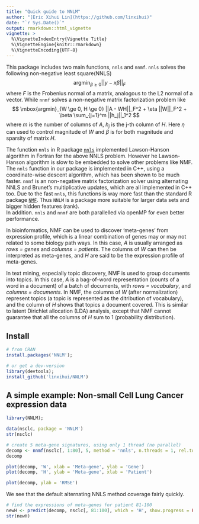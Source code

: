 ```yaml
---
title: "Quick guide to NNLM"
author: "[Eric Xihui Lin](https://github.com/linxihui)"
date: "`r Sys.Date()`"
output: rmarkdown::html_vignette
vignette: >
  %\VignetteIndexEntry{Vignette Title}
  %\VignetteEngine{knitr::rmarkdown}
  %\VignetteEncoding{UTF-8}
---
```


This package includes two main functions, `nnls` and `nnmf`.  `nnls` solves the following non-negative least square(NNLS)
$$ \mbox{argmin}_{\beta \ge 0} ||y - x\beta||_F $$
where $F$ is the Frobenius normal of a matrix, analogous to the L2 normal of a vector. While `nnmf` solves a non-negative
matrix factorization problem like
$$ \mbox{argmin}_{W \ge 0, H \ge 0} ||A - WH||_F^2 + \eta ||W||_F^2 + \beta \sum_{j=1}^m ||h_j||_1^2 $$
where $m$ is the number of columns of $A$, $h_j$ is the j-th column of $H$. Here $\eta$ can used to 
control magnitude of $W$ and $\beta$ is for both magnitude and sparsity of matrix $H$.


The function `nnls` in R package [`nnls`](https://cran.r-project.org/web/packages/nnls/index.html)
implemented Lawson-Hanson algorithm in Fortran for the above NNLS problem.
However he Lawson-Hanson algorithm is slow to be embedded to solve other problems like NMF. 
The `nnls` function in our package is implemented in C++, using a coordinate-wise descent algorithm, 
which has been shown to be much faster.  `nnmf` is an non-negative matrix factorization solver 
using alternating NNLS and Brunet's multiplicative updates, 
which are all implemented in C++ too. Due to the fast `nnls`, this functions is way more fast
than the standard R package [`NMF`](https://cran.r-project.org/web/packages/NMF/index.html). 
Thus `NNLM` is a package more suitable for larger data sets and bigger hidden features (rank).  
In addition. `nnls` and `nnmf` are both parallelled via openMP for even better performance.


In bioinformatics, NMF can be used to discover 'meta-genes' from expression profile, which is a linear combination of genes
may or may not related to some biology path ways.  In this case, $A$ is usually arranged as _rows = genes_ and _columns = patients_. 
The columns of $W$ can then be interpreted as meta-genes, and $H$ are said to be the expression profile of meta-genes. 


In text mining, especially topic discovery, NMF is used to group documents into topics. In this case,
$A$ is a bag-of-word representation (counts of a word in a document) of a batch of documents, 
with _rows = vocabulary_, and _columns = documents_.  In NMF, the columns of $W$ (after normalization) represent topics (a topic
is represented as the ditribution of vocabulary), and the column of $H$ shows that topics a document covered. This is similar
to latent Dirichlet allocation (LDA) analysis, except that NMF cannot guarantee that all the columns of $H$ sum to 1 (probability distribution).

## Install
```r
# from CRAN
install.packages('NNLM');

# or get a dev-version
library(devtools);
install_github('linxihui/NNLM')
```

## A simple example: Non-small Cell Lung Cancer expression data
```r
library(NNLM);

data(nsclc, package = 'NNLM')
str(nsclc)

# create 5 meta-gene signatures, using only 1 thread (no parallel)
decomp <- nnmf(nsclc[, 1:80], 5, method = 'nnls', n.threads = 1, rel.tol = 1e-6)
decomp

plot(decomp, 'W', xlab = 'Meta-gene', ylab = 'Gene')
plot(decomp, 'H', ylab = 'Meta-gene', xlab = 'Patient')
```

```r
plot(decomp, ylab = 'RMSE')
```

We see that the default alternating NNLS method coverage fairly quickly.

```r
# find the expressions of meta-genes for patient 81-100
newH <- predict(decomp, nsclc[, 81:100], which = 'H', show.progress = FALSE)
str(newH)
```

